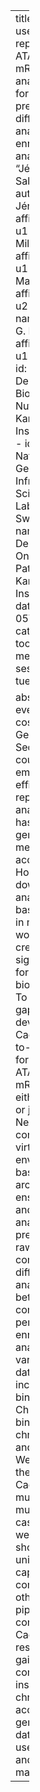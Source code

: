 ---
title: "Cactus: A user-friendly and reproducible ATAC-Seq and mRNA-Seq analysis pipeline for data preprocessing, differential analysis, and enrichment analysis"
author: "Jérôme Salignon"
authors:
  - name: Jérôme Salignon
    affiliations:
      - ref: u1
  - name: Lluís Millan-Ariño
    affiliations:
      - ref: u1
  - name: Maxime U. Garcia
    affiliations:
      - ref: u2
      - ref: u3
  - name: Christian G. Riedel
    affiliations:
      - ref: u1
affiliations:
  - id: u1
    name: Department of Bioscience and Nutrition, Karolinska Institute,  Sweden
  - id: u2
    name: National Genomics Infrastructure, Science for Life Laboratory, Sweden
  - id: u3
    name: Department of Oncology-Pathology, Karolinska Institute, Sweden
date: 2024-11-05T14:30
categories:
  - tools and methods 1 session
  - tuesday

abstract: "The ever decreasing cost of Next-Generation Sequencing coupled with the emergence of efficient and reproducible analysis pipelines has rendered genomic methods more accessible. However, downstream analyses are basic or missing in most workflows, creating a significant barrier for non-bioinformaticians. To help close this gap, we developed Cactus, an end-to-end pipeline for analyzing ATAC-Seq and mRNA-Seq data, either separately or jointly. Its Nextflow-, container-, and virtual environment-based architecture ensures efficient and reproducible analyses. Cactus preprocesses raw reads, conducts differential analyses between conditions, and performs enrichment analyses in various databases, including DNA-binding motifs, ChIP-Seq binding sites, chromatin states, and ontologies. We demonstrate the utility of Cactus in a multi-modal and multi-species case study as well as by showcasing its unique capabilities as compared to other ATAC-Seq pipelines. In conclusion, Cactus can assist researchers in gaining comprehensive insights from chromatin accessibility and gene expression data in a quick, user-friendly, and reproducible manner."
---